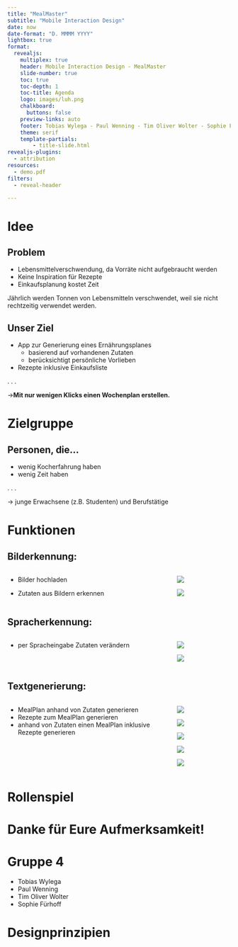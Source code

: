 ```yaml
---
title: "MealMaster"
subtitle: "Mobile Interaction Design"
date: now
date-format: "D. MMMM YYYY"
lightbox: true
format:
  revealjs:
    multiplex: true
    header: Mobile Interaction Design - MealMaster
    slide-number: true
    toc: true
    toc-depth: 1
    toc-title: Agenda
    logo: images/luh.png
    chalkboard:
      buttons: false
    preview-links: auto
    footer: Tobias Wylega - Paul Wenning - Tim Oliver Wolter - Sophie Fürhoff
    theme: serif
    template-partials:
        - title-slide.html
revealjs-plugins:
  - attribution
resources:
  - demo.pdf
filters:
  - reveal-header

---
```


# Idee

## Problem
- Lebensmittelverschwendung, da Vorräte nicht aufgebraucht werden
- Keine Inspiration für Rezepte
- Einkaufsplanung kostet Zeit

::: notes
Jährlich werden Tonnen von Lebensmitteln verschwendet, weil sie nicht rechtzeitig verwendet werden.
:::

## Unser Ziel
- App zur Generierung eines Ernährungsplanes
  - basierend auf vorhandenen Zutaten
  - berücksichtigt persönliche Vorlieben
- Rezepte inklusive Einkaufsliste

. . .

→**Mit nur wenigen Klicks einen Wochenplan erstellen.**


# Zielgruppe
## Personen, die...
- wenig Kocherfahrung haben 
- wenig Zeit haben

. . .

→ junge Erwachsene (z.B. Studenten) und Berufstätige

# Funktionen

## Bilderkennung:  
::: {.columns}
::: {.column width=75%}
- Bilder hochladen

::: {.fragment fragment-index=2}
- Zutaten aus Bildern erkennen
:::
:::
::: {.column width=25%}
::: {.r-stack}
![](images/image-upload.png)

![](images/validate-items.png){.fragment fragment-index=2}
:::
:::
:::
## Spracherkennung:
::: {.columns}
::: {.column width=75%}
- per Spracheingabe Zutaten verändern
:::
::: {.column width=25%}
::: {.r-stack}
![](images/validate-items.png)

![](images/voice.png){.fragment fragment-index=2}

:::
:::
:::

## Textgenerierung:
::: {.columns}
::: {.column width=75%}
- MealPlan anhand von Zutaten generieren
- Rezepte zum MealPlan generieren
- anhand von Zutaten einen MealPlan inklusive Rezepte generieren
:::
::: {.column width=25%}
::: {.r-stack}
![](images/home-screen.png)

![](images/meal-plan.png){.fragment fragment-index=2}

![](images/recipes.png){.fragment fragment-index=3}

![](images/meal-plan.png){.fragment fragment-index=4}

![](images/shopping-list.png){.fragment fragment-index=5}

:::
:::
:::

# Rollenspiel

# Danke für Eure Aufmerksamkeit! {.unlisted}
# Gruppe 4 {.unlisted}
- Tobias Wylega
- Paul Wenning
- Tim Oliver Wolter
- Sophie Fürhoff

# Designprinzipien {.unlisted}

::: footer
:::
